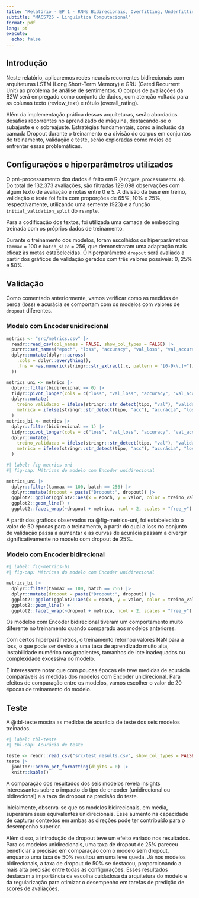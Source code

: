 ```yaml
---
title: "Relatório - EP 1 - RNNs Bidirecionais, Overfitting, Underfitting"
subtitle: "MAC5725 - Linguística Computacional"
format: pdf
lang: pt
execute:
  echo: false
---
```


## Introdução

Neste relatório, aplicaremos redes neurais recorrentes bidirecionais com arquiteturas LSTM (Long Short-Term Memory) e GRU (Gated Recurrent Unit) ao problema de análise de sentimentos. O corpus de avaliações da B2W será empregado como conjunto de dados, com atenção voltada para as colunas texto (review_text) e rótulo (overall_rating).

Além da implementação prática dessas arquiteturas, serão abordados desafios recorrentes no aprendizado de máquina, destacando-se o subajuste e o sobreajuste. Estratégias fundamentais, como a inclusão da camada Dropout durante o treinamento e a divisão do corpus em conjuntos de treinamento, validação e teste, serão exploradas como meios de enfrentar essas problemáticas.

## Configurações e hiperparâmetros utilizados

O pré-processamento dos dados é feito em R (`src/pre_processamento.R`).
Do total de 132.373 avaliações, são filtradas 129.098 observações com algum texto de avaliação e notas entre 0 e 5. A divisão da base em treino, validação e teste foi feita com proporções de 65%, 10% e 25%, respectivamente, utilizando uma semente (923) e a função `initial_validation_split` do `rsample`.

Para a codificação dos textos, foi utilizada uma camada de embedding treinada com os próprios dados de treinamento.

Durante o treinamento dos modelos, foram escolhidos os hiperparâmetros `tammax` = 100 e `batch_size` = 256, que demonstraram uma adaptação mais eficaz às metas estabelecidas. O hiperparâmetro `dropout` será avaliado a partir dos gráficos de validação gerados com três valores possíveis: 0, 25% e 50%.

## Validação

Como comentado anteriormente, vamos verificar como as medidas de perda (loss) e acurácia se comportam com os modelos com valores de `dropout` diferentes.

### Modelo com Encoder unidirecional

```r
metrics <- "src/metrics.csv" |>
  readr::read_csv(col_names = FALSE, show_col_types = FALSE) |>
  purrr::set_names("epoch", "loss", "accuracy", "val_loss", "val_accuracy", "tammax", "batch", "dropout", "bidirecional") |>
  dplyr::mutate(dplyr::across(
    .cols = dplyr::everything(),
    .fns = ~as.numeric(stringr::str_extract(.x, pattern = "[0-9\\.]+"))
  ))

metrics_uni <- metrics |>
  dplyr::filter(bidirecional == 0) |>
  tidyr::pivot_longer(cols = c("loss", "val_loss", "accuracy", "val_accuracy"), names_to = "tipo", values_to = "valor") |>
  dplyr::mutate(
    treino_validacao = ifelse(stringr::str_detect(tipo, "val"), "validacao", "treino"),
    metrica = ifelse(stringr::str_detect(tipo, "acc"), "acurácia", "loss")
  )
metrics_bi <- metrics |>
  dplyr::filter(bidirecional == 1) |>
  tidyr::pivot_longer(cols = c("loss", "val_loss", "accuracy", "val_accuracy"), names_to = "tipo", values_to = "valor") |>
  dplyr::mutate(
    treino_validacao = ifelse(stringr::str_detect(tipo, "val"), "validacao", "treino"),
    metrica = ifelse(stringr::str_detect(tipo, "acc"), "acurácia", "loss")
  )
```

```r
#| label: fig-metrics-uni
#| fig-cap: Métricas do modelo com Encoder unidirecional

metrics_uni |>
  dplyr::filter(tammax == 100, batch == 256) |>
  dplyr::mutate(dropout = paste("Dropout:", dropout)) |>
  ggplot2::ggplot(ggplot2::aes(x = epoch, y = valor, color = treino_validacao)) +
  ggplot2::geom_line() +
  ggplot2::facet_wrap(~dropout + metrica, ncol = 2, scales = "free_y")
```

A partir dos gráficos observados na @fig-metrics-uni, foi estabelecido o valor de 50 épocas para o treinamento, a partir do qual a loss no conjunto de validação passa a aumentar e as curvas de acurácia passam a divergir significativamente no modelo com dropout de 25%.


### Modelo com Encoder bidirecional

```r
#| label: fig-metrics-bi
#| fig-cap: Métricas do modelo com Encoder unidirecional

metrics_bi |>
  dplyr::filter(tammax == 100, batch == 256) |>
  dplyr::mutate(dropout = paste("Dropout:", dropout)) |>
  ggplot2::ggplot(ggplot2::aes(x = epoch, y = valor, color = treino_validacao)) +
  ggplot2::geom_line() +
  ggplot2::facet_wrap(~dropout + metrica, ncol = 2, scales = "free_y")
```

Os modelos com Encoder bidirecional tiveram um comportamento muito diferente no treinamento quando comparado aos modelos anteriores. 

Com certos hiperparâmetros, o treinamento retornou valores NaN para a loss, o que pode ser devido a uma taxa de aprendizado muito alta, instabilidade numérica nos gradientes, tamanhos de lote inadequados ou complexidade excessiva do modelo.

É interessante notar que com poucas épocas ele teve medidas de acurácia comparáveis às medidas dos modelos com Encoder unidirecional. Para efeitos de comparação entre os modelos, vamos escolher o valor de 20 épocas de treinamento do modelo.

## Teste

A @tbl-teste mostra as medidas de acurácia de teste dos seis modelos treinados.


```r
#| label: tbl-teste
#| tbl-cap: Acurácia de teste

teste <- readr::read_csv("src/test_results.csv", show_col_types = FALSE)
teste |>
  janitor::adorn_pct_formatting(digits = 0) |>
  knitr::kable()
```

A comparação dos resultados dos seis modelos revela insights interessantes sobre o impacto do tipo de encoder (unidirecional ou bidirecional) e a taxa de dropout na precisão do teste. 

Inicialmente, observa-se que os modelos bidirecionais, em média, superaram seus equivalentes unidirecionais. Esse aumento na capacidade de capturar contextos em ambas as direções pode ter contribuído para o desempenho superior. 

Além disso, a introdução de dropout teve um efeito variado nos resultados. Para os modelos unidirecionais, uma taxa de dropout de 25% pareceu beneficiar a precisão em comparação com o modelo sem dropout, enquanto uma taxa de 50% resultou em uma leve queda. Já nos modelos bidirecionais, a taxa de dropout de 50% se destacou, proporcionando a mais alta precisão entre todas as configurações. Esses resultados destacam a importância da escolha cuidadosa da arquitetura do modelo e da regularização para otimizar o desempenho em tarefas de predição de scores de avaliações.